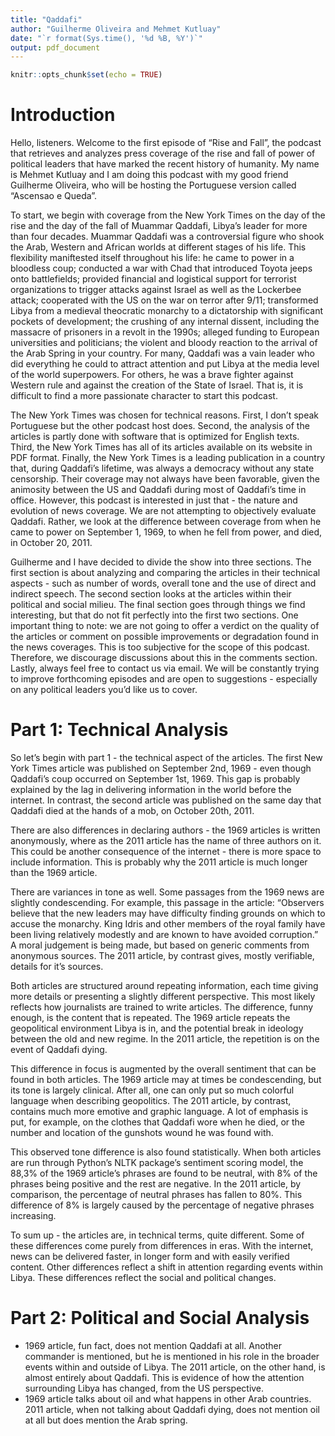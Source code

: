 ```yaml
---
title: "Qaddafi"
author: "Guilherme Oliveira and Mehmet Kutluay"
date: "`r format(Sys.time(), '%d %B, %Y')`"
output: pdf_document
---
```


```r
knitr::opts_chunk$set(echo = TRUE)
```

# Introduction

Hello, listeners. Welcome to the first episode of “Rise and Fall”, the podcast that retrieves and analyzes press coverage of the rise and fall of power of political leaders that have marked the recent history of humanity. My name is Mehmet Kutluay and I am doing this podcast with my good friend Guilherme Oliveira, who will be hosting the Portuguese version called "Ascensao e Queda".

To start, we begin with coverage from the New York Times on the day of the rise and the day of the fall of Muammar Qaddafi, Libya's leader for more than four decades. Muammar Qaddafi was a controversial figure who shook the Arab, Western and African worlds at different stages of his life. This flexibility maniftested itself throughout his life: he came to power in a bloodless coup; conducted a war with Chad that introduced Toyota jeeps onto battlefields; provided financial and logistical support for terrorist organizations to trigger attacks against Israel as well as the Lockerbee attack; cooperated with the US on the war on terror after 9/11; transformed Libya from a medieval theocratic monarchy to a dictatorship with significant pockets of development; the crushing of any internal dissent, including the massacre of prisoners in a revolt in the 1990s; alleged funding to European universities and politicians; the violent and bloody reaction to the arrival of the Arab Spring in your country. For many, Qaddafi was a vain leader who did everything he could to attract attention and put Libya at the media level of the world superpowers. For others, he was a brave fighter against Western rule and against the creation of the State of Israel. That is, it is difficult to find a more passionate character to start this podcast.

The New York Times was chosen for technical reasons. First, I don't speak Portuguese but the other podcast host does. Second, the analysis of the articles is partly done with software that is optimized for English texts. Third, the New York Times has all of its articles available on its website in PDF format. Finally, the New York Times is a leading publication in a country that, during Qaddafi's lifetime, was always a democracy without any state censorship. Their coverage may not always have been favorable, given the animosity between the US and Qaddafi during most of Qaddafi's time in office. However, this podcast is interested in just that - the nature and evolution of news coverage. We are not attempting to objectively evaluate Qaddafi. Rather, we look at the difference between coverage from when he came to power on September 1, 1969, to when he fell from power, and died, in October 20, 2011.

Guilherme and I have decided to divide the show into three sections. The first section is about analyzing and comparing the articles in their technical aspects - such as number of words, overall tone and the use of direct and indirect speech. The second section looks at the articles within their political and social milieu. The final section goes through things we find interesting, but that do not fit perfectly into the first two sections. One important thing to note: we are not going to offer a verdict on the quality of the articles or comment on possible improvements or degradation found in the news coverages. This is too subjective for the scope of this podcast. Therefore, we discourage discussions about this in the comments section. Lastly, always feel free to contact us via email. We will be constantly trying to improve forthcoming episodes and are open to suggestions - especially on any political leaders you'd like us to cover. 

# Part 1: Technical Analysis

So let's begin with part 1 - the technical aspect of the articles. The first New York Times article was published on September 2nd, 1969 - even though Qaddafi's coup occurred on September 1st, 1969. This gap is probably explained by the lag in delivering information in the world before the internet. In contrast, the second article was published on the same day that Qaddafi died at the hands of a mob, on October 20th, 2011.

There are also differences in declaring authors - the 1969 articles is written anonymously, where as the 2011 article has the name of three authors on it. This could be another consequence of the internet - there is more space to include information. This is probably why the 2011 article is much longer than the 1969 article.

There are variances in tone as well. Some passages from the 1969 news are slightly condescending. For example, this passage in the article: “Observers believe that the new leaders may have difficulty finding grounds on which to accuse the monarchy. King Idris and other members of the royal family have been living relatively modestly and are known to have avoided corruption.” A moral judgement is being made, but based on generic comments from anonymous sources. The 2011 article, by contrast gives, mostly verifiable, details for it's sources.

Both articles are structured around repeating information, each time giving more details or presenting a slightly different perspective. This most likely reflects how journalists are trained to write articles. The difference, funny enough, is the content that is repeated. The 1969 article repeats the geopolitical environment Libya is in, and the potential break in ideology between the old and new regime. In the 2011 article, the repetition is on the event of Qaddafi dying. 

This difference in focus is augmented by the overall sentiment that can be found in both articles. The 1969 article may at times be condescending, but its tone is largely clinical. After all, one can only put so much colorful language when describing geopolitics. The 2011 article, by contrast, contains much more emotive and graphic language. A lot of emphasis is put, for example, on the clothes that Qaddafi wore when he died, or the number and location of the gunshots wound he was found with. 

This observed tone difference is also found statistically. When both articles are run through Python's NLTK package's sentiment scoring model, the 88,3% of the 1969 article's phrases are found to be neutral, with 8% of the phrases being positive and the rest are negative. In the 2011 article, by comparison, the percentage of neutral phrases has fallen to 80%. This difference of 8% is largely caused by the percentage of negative phrases increasing. 

To sum up - the articles are, in technical terms, quite different. Some of these differences come purely from differences in eras. With the internet, news can be delivered faster, in longer form and with easily verified content. Other differences reflect a shift in attention regarding events within Libya. These differences reflect the social and political changes. 

# Part 2: Political and Social Analysis

* 1969 article, fun fact, does not mention Qaddafi at all. Another commander is mentioned, but he is mentioned in his role in the broader events within and outside of Libya. The 2011 article, on the other hand, is almost entirely about Qaddafi. This is evidence of how the attention surrounding Libya has changed, from the US perspective. 
* 1969 article talks about oil and what happens in other Arab countries. 2011 article, when not talking about Qaddafi dying, does not mention oil at all but does mention the Arab spring.

